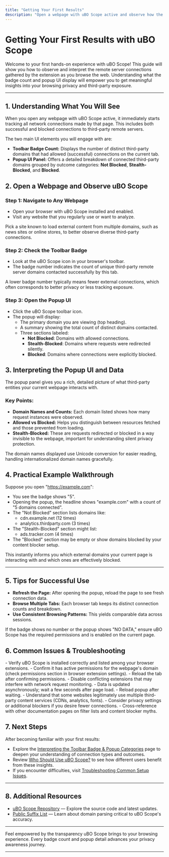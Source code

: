 ```yaml
---
title: "Getting Your First Results"
description: "Open a webpage with uBO Scope active and observe how the badge and popup UI display remote server activity. Understand how to interpret the reported third-party connection count and why it matters."
---
```


# Getting Your First Results with uBO Scope

Welcome to your first hands-on experience with uBO Scope! This guide will show you how to observe and interpret the remote server connections gathered by the extension as you browse the web. Understanding what the badge count and popup UI display will empower you to get meaningful insights into your browsing privacy and third-party exposure.

---

## 1. Understanding What You Will See

When you open any webpage with uBO Scope active, it immediately starts tracking all network connections made by that page. This includes both successful and blocked connections to third-party remote servers.

The two main UI elements you will engage with are:

- **Toolbar Badge Count:** Displays the number of distinct third-party domains that had allowed (successful) connections on the current tab.
- **Popup UI Panel:** Offers a detailed breakdown of connected third-party domains grouped by outcome categories: **Not Blocked**, **Stealth-Blocked**, and **Blocked**.


## 2. Open a Webpage and Observe uBO Scope

### Step 1: Navigate to Any Webpage

- Open your browser with uBO Scope installed and enabled.
- Visit any website that you regularly use or want to analyze.

<Tip>
Pick a site known to load external content from multiple domains, such as news sites or online stores, to better observe diverse third-party connections.
</Tip>

### Step 2: Check the Toolbar Badge

- Look at the uBO Scope icon in your browser's toolbar.
- The badge number indicates the count of unique third-party remote server domains contacted successfully by this tab.

<Note>
A lower badge number typically means fewer external connections, which often corresponds to better privacy or less tracking exposure.
</Note>

### Step 3: Open the Popup UI

- Click the uBO Scope toolbar icon.
- The popup will display:
  - The primary domain you are viewing (top heading).
  - A summary showing the total count of distinct domains contacted.
  - Three sections labeled:
    - **Not Blocked**: Domains with allowed connections.
    - **Stealth-Blocked**: Domains where requests were redirected silently.
    - **Blocked**: Domains where connections were explicitly blocked.


## 3. Interpreting the Popup UI and Data

The popup panel gives you a rich, detailed picture of what third-party entities your current webpage interacts with.

### Key Points:

- **Domain Names and Counts:** Each domain listed shows how many request instances were observed.
- **Allowed vs Blocked:** Helps you distinguish between resources fetched and those prevented from loading.
- **Stealth-Blocked:** These are requests redirected or blocked in a way invisible to the webpage, important for understanding silent privacy protection.

<Info>
The domain names displayed use Unicode conversion for easier reading, handling internationalized domain names gracefully.
</Info>


## 4. Practical Example Walkthrough

Suppose you open "https://example.com":

- You see the badge shows "5".
- Opening the popup, the headline shows "example.com" with a count of "5 domains connected".
- The "Not Blocked" section lists domains like:
  - cdn.example.net (12 times)
  - analytics.thirdparty.com (3 times)
- The "Stealth-Blocked" section might list:
  - ads.tracker.com (4 times)
- The "Blocked" section may be empty or show domains blocked by your content blocker setup.

This instantly informs you which external domains your current page is interacting with and which ones are effectively blocked.

---

## 5. Tips for Successful Use

- **Refresh the Page:** After opening the popup, reload the page to see fresh connection data.
- **Browse Multiple Tabs:** Each browser tab keeps its distinct connection counts and breakdown.
- **Use Consistent Browsing Patterns:** This yields comparable data across sessions.

<Warning>
If the badge shows no number or the popup shows "NO DATA," ensure uBO Scope has the required permissions and is enabled on the current page.
</Warning>


## 6. Common Issues & Troubleshooting

<AccordionGroup title="Troubleshooting Common First Results Issues">
<Accordion title="No Badge Number or Popup Data">
- Verify uBO Scope is installed correctly and listed among your browser extensions.
- Confirm it has active permissions for the webpage's domain (check permissions section in browser extension settings).
- Reload the tab after confirming permissions.
- Disable conflicting extensions that may interfere with network request monitoring.
</Accordion>

<Accordion title="Connections Not Appear in Popup Despite Badge Count">
- Data is updated asynchronously; wait a few seconds after page load.
- Reload popup after waiting.
</Accordion>

<Accordion title="Unexpectedly High Number of Connected Domains">
- Understand that some websites legitimately use multiple third-party content services (CDNs, analytics, fonts).
- Consider privacy settings or additional blockers if you desire fewer connections.
- Cross-reference with other documentation pages on filter lists and content blocker myths.
</Accordion>
</AccordionGroup>


## 7. Next Steps

After becoming familiar with your first results:

- Explore the [Interpreting the Toolbar Badge & Popup Categories](../../guides/getting-started-usage/interpreting-badge-and-popup) page to deepen your understanding of connection types and outcomes.
- Review [Who Should Use uBO Scope?](../../overview/introduction-core-value/who-should-use) to see how different users benefit from these insights.
- If you encounter difficulties, visit [Troubleshooting Common Setup Issues](../first-use-validation/troubleshooting-common-setup-issues).

---

## 8. Additional Resources

- [uBO Scope Repository](https://github.com/gorhill/uBO-Scope) — Explore the source code and latest updates.
- [Public Suffix List](https://publicsuffix.org/list/) — Learn about domain parsing critical to uBO Scope's accuracy.

---

Feel empowered by the transparency uBO Scope brings to your browsing experience. Every badge count and popup detail advances your privacy awareness journey.

---